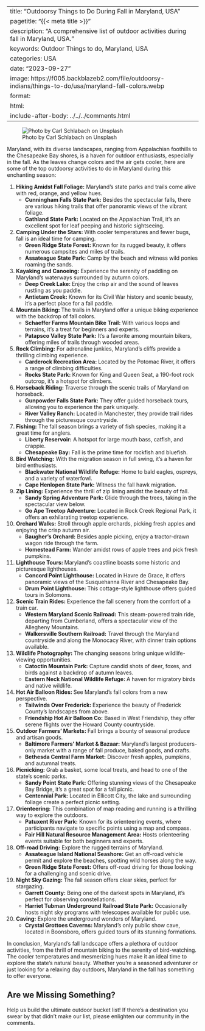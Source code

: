
---
title: "Outdoorsy Things to Do During Fall in Maryland, USA"
pagetitle: "{{< meta title >}}"
description: "A comprehensive list of outdoor activities during fall in Maryland, USA. "
keywords: Outdoor Things to do, Maryland, USA
categories: USA
date: "2023-09-27"
image: https://f005.backblazeb2.com/file/outdoorsy-indians/things-to-do/usa/maryland-fall-colors.webp
format:
  html:
    include-after-body: ../../../comments.html
---

![Photo by Carl Schlabach on Unsplash](https://f005.backblazeb2.com/file/outdoorsy-indians/things-to-do/usa/maryland-fall-colors.webp){fig-alt="Maryland fall colors" .preview-image}

Maryland, with its diverse landscapes, ranging from Appalachian foothills to the Chesapeake Bay shores, is a haven for outdoor enthusiasts, especially in the fall. As the leaves change colors and the air gets cooler, here are some of the top outdoorsy activities to do in Maryland during this enchanting season:

1. **Hiking Amidst Fall Foliage:** Maryland’s state parks and trails come alive with red, orange, and yellow hues.
    * **Cunningham Falls State Park:** Besides the spectacular falls, there are various hiking trails that offer panoramic views of the vibrant foliage.
    * **Gathland State Park:** Located on the Appalachian Trail, it's an excellent spot for leaf peeping and historic sightseeing.

2. **Camping Under the Stars: **With cooler temperatures and fewer bugs, fall is an ideal time for camping.
    * **Green Ridge State Forest: **Known for its rugged beauty, it offers numerous campsites and miles of trails.
    * **Assateague State Park: **Camp by the beach and witness wild ponies roaming the sands.

3. **Kayaking and Canoeing: **Experience the serenity of paddling on Maryland's waterways surrounded by autumn colors.
    * **Deep Creek Lake: **Enjoy the crisp air and the sound of leaves rustling as you paddle.
    * **Antietam Creek: **Known for its Civil War history and scenic beauty, it's a perfect place for a fall paddle.

4. **Mountain Biking: **The trails in Maryland offer a unique biking experience with the backdrop of fall colors.
    * **Schaeffer Farms Mountain Bike Trail:** With various loops and terrains, it's a treat for beginners and experts.
    * **Patapsco Valley State Park:** It's a favorite among mountain bikers, offering miles of trails through wooded areas.

5. **Rock Climbing:** For adrenaline junkies, Maryland's cliffs provide a thrilling climbing experience.
    * **Carderock Recreation Area: **Located by the Potomac River, it offers a range of climbing difficulties.
    * **Rocks State Park:** Known for King and Queen Seat, a 190-foot rock outcrop, it's a hotspot for climbers.

6. **Horseback Riding: **Traverse through the scenic trails of Maryland on horseback.
    * **Gunpowder Falls State Park:** They offer guided horseback tours, allowing you to experience the park uniquely.
    * **River Valley Ranch:** Located in Manchester, they provide trail rides through the picturesque countryside.

7. **Fishing:** The fall season brings a variety of fish species, making it a great time for anglers.
    * **Liberty Reservoir:** A hotspot for large mouth bass, catfish, and crappie.
    * **Chesapeake Bay:** Fall is the prime time for rockfish and bluefish.

8. **Bird Watching:** With the migration season in full swing, it's a haven for bird enthusiasts.
    * **Blackwater National Wildlife Refuge:** Home to bald eagles, ospreys, and a variety of waterfowl.
    * **Cape Henlopen State Park:** Witness the fall hawk migration.

9. **Zip Lining: **Experience the thrill of zip lining amidst the beauty of fall.
    * **Sandy Spring Adventure Park:** Glide through the trees, taking in the spectacular view below.
    * **Go Ape Treetop Adventure:** Located in Rock Creek Regional Park, it offers an exhilarating treetop experience.

10. **Orchard Walks:** Stroll through apple orchards, picking fresh apples and enjoying the crisp autumn air.
    * **Baugher's Orchard:** Besides apple picking, enjoy a tractor-drawn wagon ride through the farm.
    * **Homestead Farm:** Wander amidst rows of apple trees and pick fresh pumpkins.

11. **Lighthouse Tours: **Maryland's coastline boasts some historic and picturesque lighthouses.
    * **Concord Point Lighthouse:** Located in Havre de Grace, it offers panoramic views of the Susquehanna River and Chesapeake Bay.
    * **Drum Point Lighthouse: **This cottage-style lighthouse offers guided tours in Solomons.

12. **Scenic Train Rides: **Experience the fall scenery from the comfort of a train car.
    * **Western Maryland Scenic Railroad:** This steam-powered train ride, departing from Cumberland, offers a spectacular view of the Allegheny Mountains.
    * **Walkersville Southern Railroad:** Travel through the Maryland countryside and along the Monocacy River, with dinner train options available.

13. **Wildlife Photography: **The changing seasons bring unique wildlife-viewing opportunities.
    * **Catoctin Mountain Park:** Capture candid shots of deer, foxes, and birds against a backdrop of autumn leaves.
    * **Eastern Neck National Wildlife Refuge: **A haven for migratory birds and native wildlife.

14. **Hot Air Balloon Rides: **See Maryland's fall colors from a new perspective.
    * **Tailwinds Over Frederick: **Experience the beauty of Frederick County's landscapes from above.
    * **Friendship Hot Air Balloon Co:** Based in West Friendship, they offer serene flights over the Howard County countryside.

15. **Outdoor Farmers' Markets: **Fall brings a bounty of seasonal produce and artisan goods.
    * **Baltimore Farmers' Market & Bazaar:** Maryland's largest producers-only market with a range of fall produce, baked goods, and crafts.
    * **Bethesda Central Farm Market:** Discover fresh apples, pumpkins, and autumnal treats.

16. **Picnicking: **Grab a basket, some local treats, and head to one of the state's scenic parks.
    * **Sandy Point State Park:** Offering stunning views of the Chesapeake Bay Bridge, it's a great spot for a fall picnic.
    * **Centennial Park:** Located in Ellicott City, the lake and surrounding foliage create a perfect picnic setting.

17. **Orienteering:** This combination of map reading and running is a thrilling way to explore the outdoors.
    * **Patuxent River Park:** Known for its orienteering events, where participants navigate to specific points using a map and compass.
    * **Fair Hill Natural Resource Management Area: **Hosts orienteering events suitable for both beginners and experts.

18. **Off-road Driving:** Explore the rugged terrains of Maryland.
    * **Assateague Island National Seashore:** Get an off-road vehicle permit and explore the beaches, spotting wild horses along the way.
    * **Green Ridge State Forest:** Offers off-road driving for those looking for a challenging and scenic drive.

19. **Night Sky Gazing: **The fall season offers clear skies, perfect for stargazing.
    * **Garrett County:** Being one of the darkest spots in Maryland, it's perfect for observing constellations.
    * **Harriet Tubman Underground Railroad State Park:** Occasionally hosts night sky programs with telescopes available for public use.

20. **Caving:** Explore the underground wonders of Maryland.
    * **Crystal Grottoes Caverns: **Maryland's only public show cave, located in Boonsboro, offers guided tours of its stunning formations.

In conclusion, Maryland's fall landscape offers a plethora of outdoor activities, from the thrill of mountain biking to the serenity of bird-watching. The cooler temperatures and mesmerizing hues make it an ideal time to explore the state's natural beauty. Whether you're a seasoned adventurer or just looking for a relaxing day outdoors, Maryland in the fall has something to offer everyone.

::: callout-tip
## Are we Missing Something?
Help us build the ultimate outdoor bucket list! If there's a destination you swear by that didn't make our list, please enlighten our community in the comments.
:::